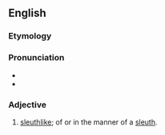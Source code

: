 ==English==

===Etymology===
{{suffix|en|sleuth|y}}

===Pronunciation===
* {{audio|en|En-au-sleuthy.ogg|Audio (AU)}}
* {{rhymes|en|uːθi|s=2}}

===Adjective===
{{en-adj}}

# {{lb|en|slang|nonstandard}} [[sleuthlike]]; of or in the manner of a [[sleuth]].
